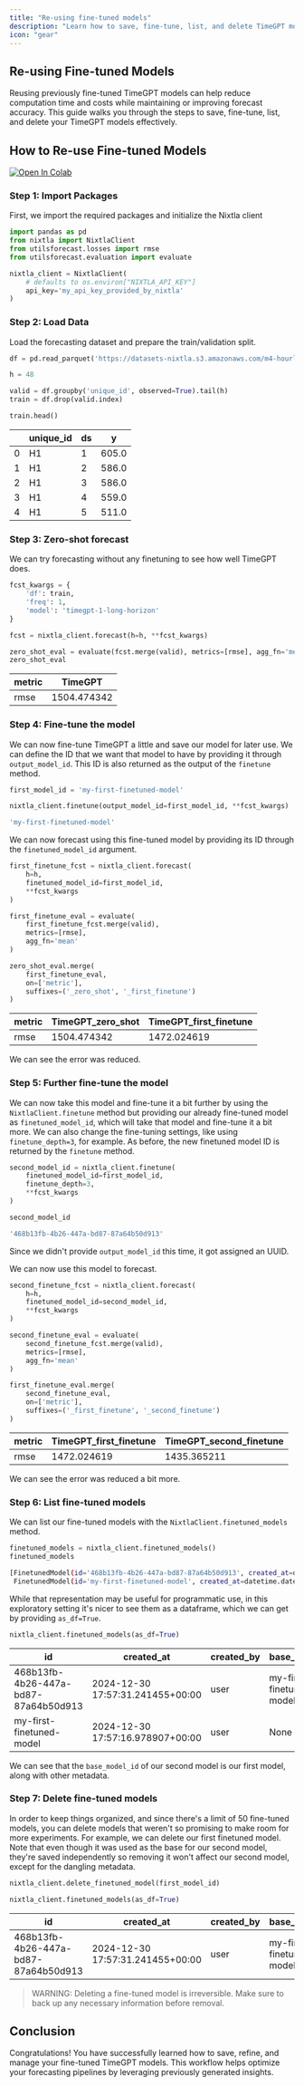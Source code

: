 ```yaml
---
title: "Re-using fine-tuned models"
description: "Learn how to save, fine-tune, list, and delete TimeGPT models to optimize forecasting."
icon: "gear"
---
```


## Re-using Fine-tuned Models

Reusing previously fine-tuned TimeGPT models can help reduce computation time
and costs while maintaining or improving forecast accuracy. This guide walks you
through the steps to save, fine-tune, list, and delete your TimeGPT models effectively.


## How to Re-use Fine-tuned Models

[![Open In Colab](https://colab.research.google.com/assets/colab-badge.svg)](https://colab.research.google.com/github/Nixtla/nixtla/blob/main/nbs/docs/tutorials/061_reusing_finetuned_models.ipynb)


### Step 1: Import Packages

First, we import the required packages and initialize the Nixtla client

```python
import pandas as pd
from nixtla import NixtlaClient
from utilsforecast.losses import rmse
from utilsforecast.evaluation import evaluate
```

```python
nixtla_client = NixtlaClient(
    # defaults to os.environ["NIXTLA_API_KEY"]
    api_key='my_api_key_provided_by_nixtla'
)
```

### Step 2: Load Data

Load the forecasting dataset and prepare the train/validation split.

```python
df = pd.read_parquet('https://datasets-nixtla.s3.amazonaws.com/m4-hourly.parquet')

h = 48

valid = df.groupby('unique_id', observed=True).tail(h)
train = df.drop(valid.index)

train.head()
```

|       | unique_id   | ds    | y       |
| ----- | ----------- | ----- | ------- |
| 0     | H1          | 1     | 605.0   |
| 1     | H1          | 2     | 586.0   |
| 2     | H1          | 3     | 586.0   |
| 3     | H1          | 4     | 559.0   |
| 4     | H1          | 5     | 511.0   |

### Step 3: Zero-shot forecast

We can try forecasting without any finetuning to see how well TimeGPT does.

```python
fcst_kwargs = {
    'df': train,
    'freq': 1,
    'model': 'timegpt-1-long-horizon'
}

fcst = nixtla_client.forecast(h=h, **fcst_kwargs)

zero_shot_eval = evaluate(fcst.merge(valid), metrics=[rmse], agg_fn='mean')
zero_shot_eval
```

| metric   | TimeGPT       |
| -------- | ------------- |
| rmse     | 1504.474342   |


### Step 4: Fine-tune the model

We can now fine-tune TimeGPT a little and save our model for later use. We can
define the ID that we want that model to have by providing it through `output_model_id`.
This ID is also returned as the output of the `finetune` method.

```python
first_model_id = 'my-first-finetuned-model'

nixtla_client.finetune(output_model_id=first_model_id, **fcst_kwargs)
```

```bash
'my-first-finetuned-model'
```

We can now forecast using this fine-tuned model by providing its ID through
the `finetuned_model_id` argument.

```python
first_finetune_fcst = nixtla_client.forecast(
    h=h,
    finetuned_model_id=first_model_id,
    **fcst_kwargs
)

first_finetune_eval = evaluate(
    first_finetune_fcst.merge(valid),
    metrics=[rmse],
    agg_fn='mean'
)

zero_shot_eval.merge(
    first_finetune_eval,
    on=['metric'],
    suffixes=('_zero_shot', '_first_finetune')
)
```

| metric   | TimeGPT_zero_shot   | TimeGPT_first_finetune   |
| -------- | ------------------- | ------------------------ |
| rmse     | 1504.474342         | 1472.024619              |

We can see the error was reduced.

### Step 5: Further fine-tune the model

We can now take this model and fine-tune it a bit further by using the
`NixtlaClient.finetune` method but providing our already fine-tuned model as
`finetuned_model_id`, which will take that model and fine-tune it a bit more.
We can also change the fine-tuning settings, like using `finetune_depth=3`, for
example. As before, the new finetuned model ID is returned by the `finetune` method.

```python
second_model_id = nixtla_client.finetune(
    finetuned_model_id=first_model_id,
    finetune_depth=3,
    **fcst_kwargs
)

second_model_id
```

```bash
'468b13fb-4b26-447a-bd87-87a64b50d913'
```

Since we didn't provide `output_model_id` this time, it got assigned an UUID.

We can now use this model to forecast.

```python
second_finetune_fcst = nixtla_client.forecast(
    h=h,
    finetuned_model_id=second_model_id,
    **fcst_kwargs
)

second_finetune_eval = evaluate(
    second_finetune_fcst.merge(valid),
    metrics=[rmse],
    agg_fn='mean'
)

first_finetune_eval.merge(
    second_finetune_eval,
    on=['metric'],
    suffixes=('_first_finetune', '_second_finetune')
)
```

| metric   | TimeGPT_first_finetune   | TimeGPT_second_finetune   |
| -------- | ------------------------ | ------------------------- |
| rmse     | 1472.024619              | 1435.365211               |

We can see the error was reduced a bit more.


### Step 6: List fine-tuned models

We can list our fine-tuned models with the `NixtlaClient.finetuned_models` method.

```python
finetuned_models = nixtla_client.finetuned_models()
finetuned_models
```

```bash
[FinetunedModel(id='468b13fb-4b26-447a-bd87-87a64b50d913', created_at=datetime.datetime(2024, 12, 30, 17, 57, 31, 241455, tzinfo=TzInfo(UTC)), created_by='user', base_model_id='my-first-finetuned-model', steps=10, depth=3, loss='default', model='timegpt-1-long-horizon', freq='MS'),
 FinetunedModel(id='my-first-finetuned-model', created_at=datetime.datetime(2024, 12, 30, 17, 57, 16, 978907, tzinfo=TzInfo(UTC)), created_by='user', base_model_id='None', steps=10, depth=1, loss='default', model='timegpt-1-long-horizon', freq='MS')]
```

While that representation may be useful for programmatic use, in this exploratory
setting it's nicer to see them as a dataframe, which we can get by providing `as_df=True`.

```python
nixtla_client.finetuned_models(as_df=True)
```

| id                                     | created_at                         | created_by   | base_model_id              | steps   | depth   | loss      | model                    | freq   |
| -------------------------------------- | ---------------------------------- | ------------ | -------------------------- | ------- | ------- | --------- | ------------------------ | ------ |
| 468b13fb-4b26-447a-bd87-87a64b50d913   | 2024-12-30 17:57:31.241455+00:00   | user         | my-first-finetuned-model   | 10      | 3       | default   | timegpt-1-long-horizon   | MS     |
| my-first-finetuned-model               | 2024-12-30 17:57:16.978907+00:00   | user         | None                       | 10      | 1       | default   | timegpt-1-long-horizon   | MS     |


We can see that the `base_model_id` of our second model is our first model,
along with other metadata.


### Step 7: Delete fine-tuned models

In order to keep things organized, and since there's a limit of 50 fine-tuned
models, you can delete models that weren't so promising to make room for more
experiments. For example, we can delete our first finetuned model. Note that
even though it was used as the base for our second model, they're saved
independently so removing it won't affect our second model, except for the
dangling metadata.

```python
nixtla_client.delete_finetuned_model(first_model_id)

nixtla_client.finetuned_models(as_df=True)
```

| id                                     | created_at                         | created_by   | base_model_id              | steps   | depth   | loss      | model                    | freq   |
| -------------------------------------- | ---------------------------------- | ------------ | -------------------------- | ------- | ------- | --------- | ------------------------ | ------ |
| 468b13fb-4b26-447a-bd87-87a64b50d913   | 2024-12-30 17:57:31.241455+00:00   | user         | my-first-finetuned-model   | 10      | 3       | default   | timegpt-1-long-horizon   | MS     |

> WARNING: Deleting a fine-tuned model is irreversible. Make sure to back up any
necessary information before removal.

## Conclusion

Congratulations! You have successfully learned how to save, refine, and manage your fine-tuned TimeGPT models.
This workflow helps optimize your forecasting pipelines by leveraging previously generated insights.